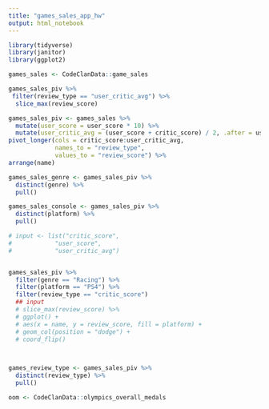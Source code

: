 ```yaml
---
title: "games_sales_app_hw"
output: html_notebook
---
```


```r
library(tidyverse)
library(janitor)
library(ggplot2)

games_sales <- CodeClanData::game_sales

```
```r
games_sales_piv %>% 
 filter(review_type == "user_critic_avg") %>% 
  slice_max(review_score)
```



```r
games_sales_piv <- games_sales %>% 
  mutate(user_score = user_score * 10) %>% 
  mutate(user_critic_avg = (user_score + critic_score) / 2, .after = user_score) %>% 
pivot_longer(cols = critic_score:user_critic_avg,
             names_to = "review_type",
             values_to = "review_score") %>%
arrange(name)
```


```r
games_sales_genre <- games_sales_piv %>% 
  distinct(genre) %>% 
  pull()
```

```r
games_sales_console <- games_sales_piv %>% 
  distinct(platform) %>% 
  pull()
```





```r
# input <- list("critic_score",
#            "user_score",
#            "user_critic_avg")


games_sales_piv %>%
  filter(genre == "Racing") %>% 
  filter(platform == "PS4") %>% 
  filter(review_type == "critic_score")
  ## input
  # slice_max(review_score) %>% 
  # ggplot() +
  # aes(x = name, y = review_score, fill = platform) +
  # geom_col(position = "dodge") +
  # coord_flip()

  
```

```r
games_review_type <- games_sales_piv %>% 
  distinct(review_type) %>% 
  pull()
```



```r
oom <- CodeClanData::olympics_overall_medals

```

